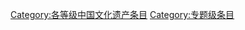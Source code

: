 {{Wikipedia category}}
{{emptycat}}
{{catmore1|[[Wikipedia:中国文化遗产专题|Wikipedia:中国文化遗产专题]]}}
{{Articles by Importance| topic=中国文化遗产 | importance= }}
{{Articles by Quality|topic=中国文化遗产 |quality=专题}}
{{CategoryTOC}}

[[Category:各等级中国文化遗产条目|Category:各等级中国文化遗产条目]]
[[Category:专题级条目|Category:专题级条目]]